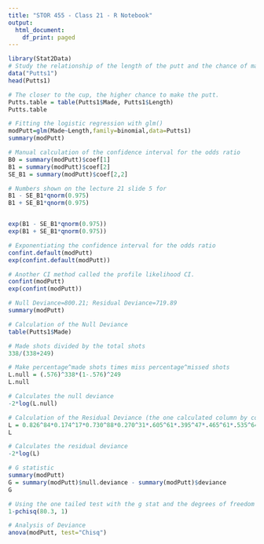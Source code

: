 ```yaml
---
title: "STOR 455 - Class 21 - R Notebook"
output:
  html_document:
    df_print: paged
---
```



```r
library(Stat2Data)
# Study the relationship of the length of the putt and the chance of making the putt.
data("Putts1")
head(Putts1)
```


```r
# The closer to the cup, the higher chance to make the putt.
Putts.table = table(Putts1$Made, Putts1$Length)
Putts.table
```


```r
# Fitting the logistic regression with glm()
modPutt=glm(Made~Length,family=binomial,data=Putts1)
summary(modPutt)
```


```r
# Manual calculation of the confidence interval for the odds ratio
B0 = summary(modPutt)$coef[1]
B1 = summary(modPutt)$coef[2]
SE_B1 = summary(modPutt)$coef[2,2]

# Numbers shown on the lecture 21 slide 5 for 
B1 - SE_B1*qnorm(0.975)
B1 + SE_B1*qnorm(0.975)


exp(B1 - SE_B1*qnorm(0.975))
exp(B1 + SE_B1*qnorm(0.975))
```


```r
# Exponentiating the confidence interval for the odds ratio
confint.default(modPutt)
exp(confint.default(modPutt))
```


```r
# Another CI method called the profile likelihood CI.
confint(modPutt)
exp(confint(modPutt))
```


```r
# Null Deviance=800.21; Residual Deviance=719.89 
summary(modPutt)
```


```r
# Calculation of the Null Deviance
table(Putts1$Made)

# Made shots divided by the total shots
338/(338+249)

# Make percentage^made shots times miss percentage^missed shots
L.null = (.576)^338*(1-.576)^249
L.null

# Calculates the null deviance
-2*log(L.null)
```


```r
# Calculation of the Residual Deviance (the one calculated column by column)
L = 0.826^84*0.174^17*0.730^88*0.270^31*.605^61*.395^47*.465^61*.535^64*0.330^44*0.670^90
L

# Calculates the residual deviance
-2*log(L)
```


```r
# G statistic
summary(modPutt)
G = summary(modPutt)$null.deviance - summary(modPutt)$deviance
G

# Using the one tailed test with the g stat and the degrees of freedom
1-pchisq(80.3, 1)
```


```r
# Analysis of Deviance
anova(modPutt, test="Chisq")
```
